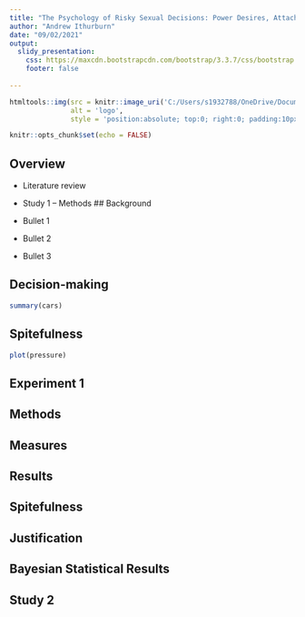 ```yaml
---
title: "The Psychology of Risky Sexual Decisions: Power Desires, Attachment Style, and Sexual Choices"
author: "Andrew Ithurburn"
date: "09/02/2021"
output:
  slidy_presentation:
    css: https://maxcdn.bootstrapcdn.com/bootstrap/3.3.7/css/bootstrap.min.css
    footer: false
 
---
```

<style type="text/css">
div.main-container {
  max-width: 1800px;
  margin-left: auto;
  margin-right: auto;
}
</style>

```r
htmltools::img(src = knitr::image_uri('C:/Users/s1932788/OneDrive/Documents/1_UoE/Research/PhD/Exploratory_Experiment_1/logo_new.png'), 
               alt = 'logo', 
               style = 'position:absolute; top:0; right:0; padding:10px;')
```


```r
knitr::opts_chunk$set(echo = FALSE)
```

## Overview

- Literature review
- Study 1
-- Methods
## Background

- Bullet 1
- Bullet 2
- Bullet 3

## Decision-making

```r
summary(cars)
```

## Spitefulness

```r
plot(pressure)
```

## Experiment 1





## Methods

## Measures


## Results


## Spitefulness


## Justification


## Bayesian Statistical Results


## Study 2




